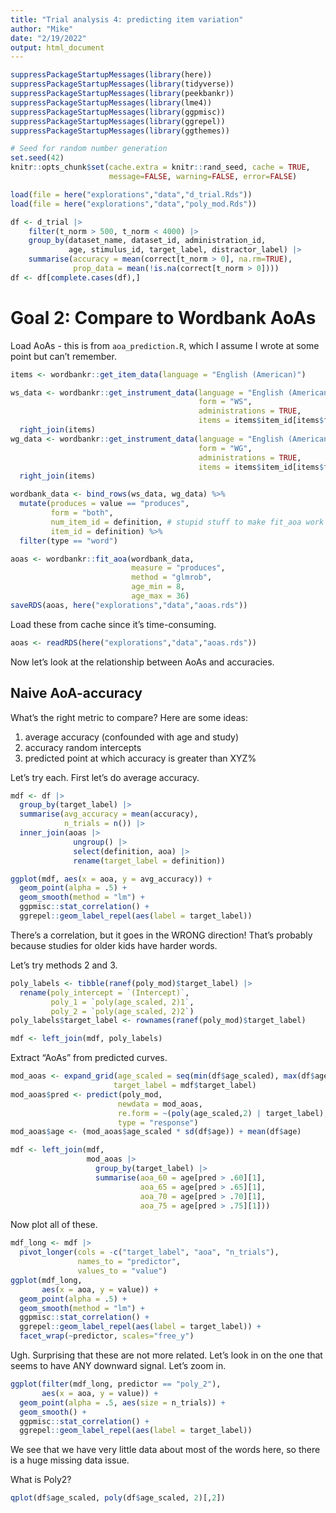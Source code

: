 ```yaml
---
title: "Trial analysis 4: predicting item variation"
author: "Mike"
date: "2/19/2022"
output: html_document
---
```


```r
suppressPackageStartupMessages(library(here))
suppressPackageStartupMessages(library(tidyverse))
suppressPackageStartupMessages(library(peekbankr))
suppressPackageStartupMessages(library(lme4))
suppressPackageStartupMessages(library(ggpmisc))
suppressPackageStartupMessages(library(ggrepel))
suppressPackageStartupMessages(library(ggthemes))

# Seed for random number generation
set.seed(42)
knitr::opts_chunk$set(cache.extra = knitr::rand_seed, cache = TRUE, 
                      message=FALSE, warning=FALSE, error=FALSE)

load(file = here("explorations","data","d_trial.Rds"))
load(file = here("explorations","data","poly_mod.Rds"))

df <- d_trial |>
    filter(t_norm > 500, t_norm < 4000) |>
    group_by(dataset_name, dataset_id, administration_id, 
             age, stimulus_id, target_label, distractor_label) |>
    summarise(accuracy = mean(correct[t_norm > 0], na.rm=TRUE),
              prop_data = mean(!is.na(correct[t_norm > 0]))) 
df <- df[complete.cases(df),]
```

# Goal 2: Compare to Wordbank AoAs

Load AoAs - this is from `aoa_prediction.R`, which I assume I wrote at some point but can't remember. 

```r
items <- wordbankr::get_item_data(language = "English (American)") 

ws_data <- wordbankr::get_instrument_data(language = "English (American)", 
                                          form = "WS", 
                                          administrations = TRUE, 
                                          items = items$item_id[items$form == "WS"]) %>%
  right_join(items)
wg_data <- wordbankr::get_instrument_data(language = "English (American)", 
                                          form = "WG", 
                                          administrations = TRUE, 
                                          items = items$item_id[items$form == "WG"]) %>%
  right_join(items)

wordbank_data <- bind_rows(ws_data, wg_data) %>%
  mutate(produces = value == "produces", 
         form = "both", 
         num_item_id = definition, # stupid stuff to make fit_aoa work on joint data
         item_id = definition) %>%
  filter(type == "word")

aoas <- wordbankr::fit_aoa(wordbank_data, 
                           measure = "produces", 
                           method = "glmrob",
                           age_min = 8, 
                           age_max = 36)
saveRDS(aoas, here("explorations","data","aoas.rds"))
```

Load these from cache since it's time-consuming. 

```r
aoas <- readRDS(here("explorations","data","aoas.rds"))
```

Now let's look at the relationship between AoAs and accuracies. 

## Naive AoA-accuracy

What's the right metric to compare? Here are some ideas:

1. average accuracy (confounded with age and study)
2. accuracy random intercepts
3. predicted point at which accuracy is greater than XYZ%

Let's try each. First let's do average accuracy. 

```r
mdf <- df |>
  group_by(target_label) |>
  summarise(avg_accuracy = mean(accuracy),
            n_trials = n()) |>
  inner_join(aoas |>
              ungroup() |>
              select(definition, aoa) |>
              rename(target_label = definition))

ggplot(mdf, aes(x = aoa, y = avg_accuracy)) + 
  geom_point(alpha = .5) + 
  geom_smooth(method = "lm") + 
  ggpmisc::stat_correlation() + 
  ggrepel::geom_label_repel(aes(label = target_label))
```
There's a correlation, but it goes in the WRONG direction! That's probably because studies for older kids have harder words. 

Let's try methods 2 and 3.

```r
poly_labels <- tibble(ranef(poly_mod)$target_label) |>
  rename(poly_intercept = `(Intercept)`,
         poly_1 = `poly(age_scaled, 2)1`,
         poly_2 = `poly(age_scaled, 2)2`)
poly_labels$target_label <- rownames(ranef(poly_mod)$target_label) 

mdf <- left_join(mdf, poly_labels)
```

Extract "AoAs" from predicted curves. 

```r
mod_aoas <- expand_grid(age_scaled = seq(min(df$age_scaled), max(df$age_scaled), .01), 
                       target_label = mdf$target_label)
mod_aoas$pred <- predict(poly_mod, 
                        newdata = mod_aoas, 
                        re.form = ~(poly(age_scaled,2) | target_label), 
                        type = "response")
mod_aoas$age <- (mod_aoas$age_scaled * sd(df$age)) + mean(df$age)

mdf <- left_join(mdf, 
                 mod_aoas |>
                   group_by(target_label) |>
                   summarise(aoa_60 = age[pred > .60][1],
                             aoa_65 = age[pred > .65][1],
                             aoa_70 = age[pred > .70][1],
                             aoa_75 = age[pred > .75][1]))
```

Now plot all of these. 

```r
mdf_long <- mdf |> 
  pivot_longer(cols = -c("target_label", "aoa", "n_trials"), 
               names_to = "predictor", 
               values_to = "value")
ggplot(mdf_long, 
       aes(x = aoa, y = value)) + 
  geom_point(alpha = .5) + 
  geom_smooth(method = "lm") + 
  ggpmisc::stat_correlation() + 
  ggrepel::geom_label_repel(aes(label = target_label)) + 
  facet_wrap(~predictor, scales="free_y")
```

Ugh. Surprising that these are not more related. Let's look in on the one that seems to have ANY downward signal. Let's zoom in. 

```r
ggplot(filter(mdf_long, predictor == "poly_2"),
       aes(x = aoa, y = value)) + 
  geom_point(alpha = .5, aes(size = n_trials)) + 
  geom_smooth() + 
  ggpmisc::stat_correlation() + 
  ggrepel::geom_label_repel(aes(label = target_label)) 
```
We see that we have very little data about most of the words here, so there is a huge missing data issue. 

What is Poly2? 

```r
qplot(df$age_scaled, poly(df$age_scaled, 2)[,2])
```


<!-- Let's zoom in on the ones we have most data on. Surprisingly, this shows that both the 70% point of the AOA curves and the HL exponent do correlate negatively (expected direction).  -->

<!-- ```{r} -->
<!-- ggplot(filter(mdf_long, predictor %in% c("aoa_60", "poly_2"), -->
<!--               n_trials > 100), -->
<!--        aes(x = aoa, y = value)) +  -->
<!--   geom_point(alpha = .5, aes(size = n_trials)) +  -->
<!--   geom_smooth() +  -->
<!--   ggpmisc::stat_correlation() +  -->
<!--   ggrepel::geom_label_repel(aes(label = target_label)) +  -->
<!--   facet_wrap(~predictor, scales = "free_y") -->
<!-- ``` -->
<!-- Tentative conclusion is that we have a problem, which is that lots of harder words are shown to small samples of older children (who are better at recognizing them). This means the random effects are not very useful here.  -->

<!-- But I'd still like to zoom in more on why the estimates are so low here for book, shoe, juice.  -->


<!-- # New directions -->

<!-- So that all looked kind of terrible. Maybe we need better models of the confounding: -->

<!-- * limited numbers of items shared across experiments -->
<!-- * harder words for older kids -->
<!-- * different distractors -->

<!-- ## dataset random effects -->


<!-- ```{r} -->
<!-- hl_mod <- lmer(accuracy ~ I(.5 + .5 * (1 / (1 + exp(1)^(age_scaled)))) + (1 | administration_id) +  -->
<!--        (I(.5 + .5 * (1 / (1 + exp(1)^(age_scaled))))| target_label) +  -->
<!--        (1 | dataset_name),  -->
<!--      data = df) -->

<!-- summary(hl_mod) -->
<!-- ``` -->


<!-- ## model of choice - what's the distractor?  -->

